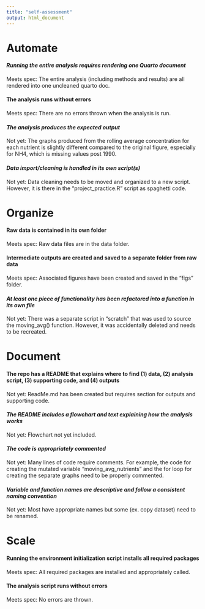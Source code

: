 ```yaml
---
title: "self-assessment"
output: html_document
---
```


# Automate

#### ***Running the entire analysis requires rendering one Quarto document***

Meets spec: The entire analysis (including methods and results) are all rendered into one uncleaned quarto doc.

#### The analysis runs without errors

Meets spec: There are no errors thrown when the analysis is run.

#### ***The analysis produces the expected output***

Not yet: The graphs produced from the rolling average concentration for each nutrient is slightly different compared to the original figure, especially for NH4, which is missing values post 1990.

#### ***Data import/cleaning is handled in its own script(s)***

Not yet: Data cleaning needs to be moved and organized to a new script. However, it is there in the "project_practice.R" script as spaghetti code.

# Organize

#### Raw data is contained in its own folder

Meets spec: Raw data files are in the data folder.

#### Intermediate outputs are created and saved to a separate folder from raw data

Meets spec: Associated figures have been created and saved in the "figs" folder.

#### ***At least one piece of functionality has been refactored into a function in its own file***

Not yet: There was a separate script in "scratch" that was used to source the moving_avg() function. However, it was accidentally deleted and needs to be recreated.

# Document

#### The repo has a README that explains where to find (1) data, (2) analysis script, (3) supporting code, and (4) outputs

Not yet: ReadMe.md has been created but requires section for outputs and supporting code.

#### ***The README includes a flowchart and text explaining how the analysis works***

Not yet: Flowchart not yet included.

#### ***The code is appropriately commented***

Not yet: Many lines of code require comments. For example, the code for creating the mutated variable "moving_avg_nutrients" and the for loop for creating the separate graphs need to be properly commented.

#### ***Variable and function names are descriptive and follow a consistent naming convention***

Not yet: Most have appropriate names but some (ex. copy dataset) need to be renamed.

# Scale

#### Running the environment initialization script installs all required packages

Meets spec: All required packages are installed and appropriately called.

#### The analysis script runs without errors

Meets spec: No errors are thrown.
